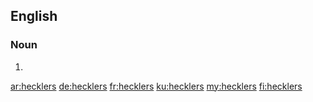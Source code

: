==English==

===Noun===
{{head|en|noun plural form}}

# {{plural of|heckler|lang=en}}

[[ar:hecklers]]
[[de:hecklers]]
[[fr:hecklers]]
[[ku:hecklers]]
[[my:hecklers]]
[[fi:hecklers]]